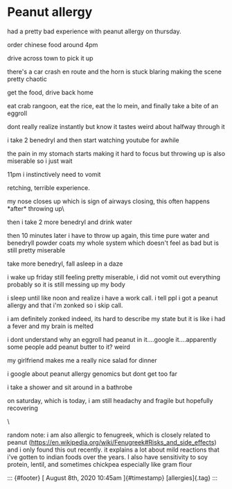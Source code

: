 Peanut allergy
==============

had a pretty bad experience with peanut allergy on thursday. 

order chinese food around 4pm

drive across town to pick it up

there's a car crash en route and the horn is stuck blaring making the
scene pretty chaotic

get the food, drive back home

eat crab rangoon, eat the rice, eat the lo mein, and finally take a bite
of an eggroll

dont really realize instantly but know it tastes weird about halfway
through it

i take 2 benedryl and then start watching youtube for awhile

the pain in my stomach starts making it hard to focus but throwing up is
also miserable so i just wait

11pm i instinctively need to vomit

retching, terrible experience.

my nose closes up which is sign of airways closing, this often happens
\*after\* throwing up\

then i take 2 more benedryl and drink water

then 10 minutes later i have to throw up again, this time pure water and
benedryll powder coats my whole system which doesn't feel as bad but is
still pretty miserable

take more benedryl, fall asleep in a daze

i wake up friday still feeling pretty miserable, i did not vomit out
everything probably so it is still messing up my body

i sleep until like noon and realize i have a work call. i tell ppl i got
a peanut allergy and that i'm zonked so i skip call.

i am definitely zonked indeed, its hard to describe my state but it is
like i had a fever and my brain is melted

i dont understand why an eggroll had peanut in it....google
it....apparently some people add peanut butter to it? weird

my girlfriend makes me a really nice salad for dinner

i google about peanut allergy genomics but dont get too far

i take a shower and sit around in a bathrobe

on saturday, which is today, i am still headachy and fragile but
hopefully recovering

\

random note: i am also allergic to fenugreek, which is closely related
to peanut
(<https://en.wikipedia.org/wiki/Fenugreek#Risks_and_side_effects>) and i
only found this out recently. it explains a lot about mild reactions
that i've gotten to indian foods over the years. I also have sensitivity
to soy protein, lentil, and sometimes chickpea especially like gram
flour

::: {#footer}
[ August 8th, 2020 10:45am ]{#timestamp} [allergies]{.tag}
:::
